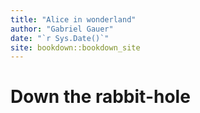 ```yaml
--- 
title: "Alice in wonderland"
author: "Gabriel Gauer"
date: "`r Sys.Date()`"
site: bookdown::bookdown_site
---
```


# Down the rabbit-hole

